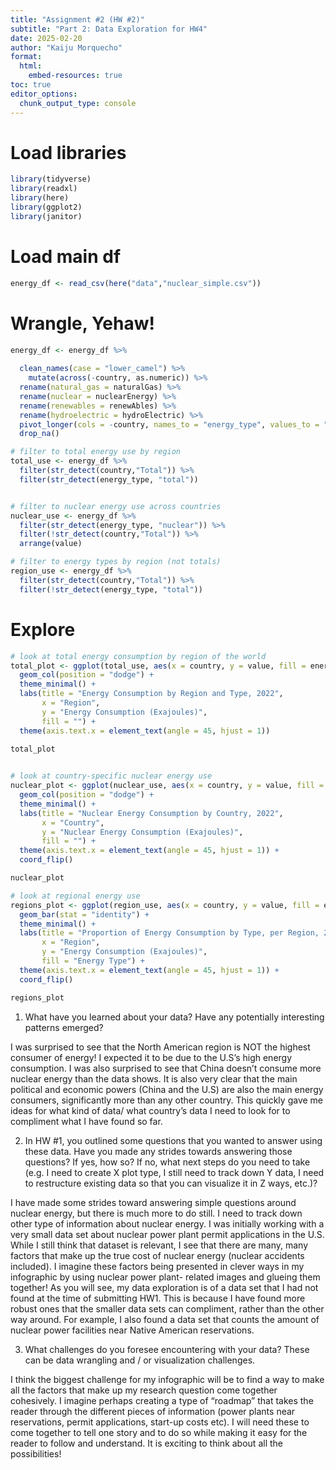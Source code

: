 ```yaml
---
title: "Assignment #2 (HW #2)"
subtitle: "Part 2: Data Exploration for HW4"
date: 2025-02-20
author: "Kaiju Morquecho"
format:
  html: 
    embed-resources: true
toc: true
editor_options: 
  chunk_output_type: console
---
```


# Load libraries
```r
library(tidyverse)
library(readxl)
library(here)
library(ggplot2)
library(janitor)
```

# Load main df
```r
energy_df <- read_csv(here("data","nuclear_simple.csv"))
```

# Wrangle, Yehaw!
```r
energy_df <- energy_df %>%
  
  clean_names(case = "lower_camel") %>%
    mutate(across(-country, as.numeric)) %>%
  rename(natural_gas = naturalGas) %>%
  rename(nuclear = nuclearEnergy) %>%
  rename(renewables = renewAbles) %>%
  rename(hydroelectric = hydroElectric) %>%
  pivot_longer(cols = -country, names_to = "energy_type", values_to = "value") %>%
  drop_na()
```


```r

# filter to total energy use by region
total_use <- energy_df %>%
  filter(str_detect(country,"Total")) %>%
  filter(str_detect(energy_type, "total"))


# filter to nuclear energy use across countries
nuclear_use <- energy_df %>%
  filter(str_detect(energy_type, "nuclear")) %>%
  filter(!str_detect(country,"Total")) %>%
  arrange(value)

# filter to energy types by region (not totals)
region_use <- energy_df %>%
  filter(str_detect(country,"Total")) %>%
  filter(!str_detect(energy_type, "total"))


```

# Explore 
```r
# look at total energy consumption by region of the world
total_plot <- ggplot(total_use, aes(x = country, y = value, fill = energy_type)) +
  geom_col(position = "dodge") +  
  theme_minimal() +
  labs(title = "Energy Consumption by Region and Type, 2022",
       x = "Region",
       y = "Energy Consumption (Exajoules)",
       fill = "") +
  theme(axis.text.x = element_text(angle = 45, hjust = 1)) 

total_plot
  
```

```r
# look at country-specific nuclear energy use
nuclear_plot <- ggplot(nuclear_use, aes(x = country, y = value, fill = energy_type)) +
  geom_col(position = "dodge") +  
  theme_minimal() +
  labs(title = "Nuclear Energy Consumption by Country, 2022",
       x = "Country",
       y = "Nuclear Energy Consumption (Exajoules)",
       fill = "") +
  theme(axis.text.x = element_text(angle = 45, hjust = 1)) +
  coord_flip()

nuclear_plot
```

```r
# look at regional energy use 
regions_plot <- ggplot(region_use, aes(x = country, y = value, fill = energy_type)) +
  geom_bar(stat = "identity") +  
  theme_minimal() +
  labs(title = "Proportion of Energy Consumption by Type, per Region, 2022",
       x = "Region",
       y = "Energy Consumption (Exajoules)",
       fill = "Energy Type") +
  theme(axis.text.x = element_text(angle = 45, hjust = 1)) +
  coord_flip()

regions_plot
```

1. What have you learned about your data? Have any potentially interesting patterns emerged?

I was surprised to see that the North American region is NOT the highest consumer of energy! I expected it to be due to the U.S's high energy consumption. I was also surprised to see that China doesn't consume more nuclear energy than the data shows. It is also very clear that the main political and economic powers (China and the U.S) are also the main energy consumers, significantly more than any other country. This quickly gave me ideas for what kind of data/ what country's data I need to look for to compliment what I have found so far. 

2. In HW #1, you outlined some questions that you wanted to answer using these data. Have you made any strides towards answering those questions? If yes, how so? If no, what next steps do you need to take (e.g. I need to create X plot type, I still need to track down Y data, I need to restructure existing data so that you can visualize it in Z ways, etc.)?

I have made some strides toward answering simple questions around nuclear energy, but there is much more to do still. I need to track down other type of information about nuclear energy. I was initially working with a very small data set about nuclear power plant permit applications in the U.S. While I still think that dataset is relevant, I see that there are many, many factors that make up the true cost of nuclear energy (nuclear accidents included). I imagine these factors being presented in clever ways in my infographic by using nuclear power plant- related images and glueing them together! As you will see, my data exploration is of a data set that I had not found at the time of submitting HW1. This is because I have found more robust ones that the smaller data sets can compliment, rather than the other way around. For example, I also found a data set that counts the amount of nuclear power facilities near Native American reservations.  

3. What challenges do you foresee encountering with your data? These can be data wrangling and / or visualization challenges.

I think the biggest challenge for my infographic will be to find a way to make all the factors that make up my research question come together cohesively. I imagine perhaps creating a type of "roadmap" that takes the reader through the different pieces of information (power plants near reservations, permit applications, start-up costs etc). I will need these to come together to tell one story and to do so while making it easy for the reader to follow and understand. It is exciting to think about all the possibilities! 


